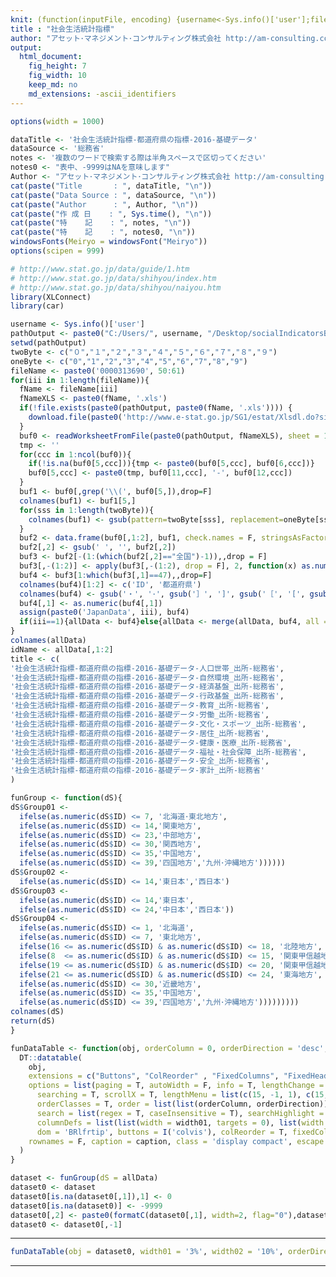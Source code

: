 ```yaml
---
knit: (function(inputFile, encoding) {username<-Sys.info()['user'];fileName<-'defaultPath.csv';pathToFile <-paste0('C:/Users/', username,'/Desktop/pathToCSV/');setwd(pathToFile);buf0<-read.csv(fileName,header = F,skip = 0,stringsAsFactor = F,check.names = F,fileEncoding = 'utf-8');timeStamp<-format(Sys.time(),'%Y%m%d%H%M%S');rmarkdown::render(inputFile, encoding = encoding, output_file = paste0('C:/Users/',username,buf0[2,1],'charts/','am-consulting.co.jp-socialIndicatorsByPrefecture.html')) })
title : "社会生活統計指標"
author: "アセット･マネジメント･コンサルティング株式会社 http://am-consulting.co.jp"
output: 
  html_document:
    fig_height: 7
    fig_width: 10
    keep_md: no
    md_extensions: -ascii_identifiers 
---
```

<link href="http://knowledgevault.saecanet.com/components/rmarkdown-html.css" rel="stylesheet"> 
<style>
.main-container {
	max-width: 1400px;
	margin-left: auto;
	margin-right: auto;
}

table{
 white-space: nowrap;
}
</style>


```r
options(width = 1000)
```

```r
dataTitle <- '社会生活統計指標-都道府県の指標-2016-基礎データ'
dataSource <- '総務省'
notes <- '複数のワードで検索する際は半角スペースで区切ってください'
notes0 <- "表中、-9999はNAを意味します"
Author <- "アセット･マネジメント･コンサルティング株式会社 http://am-consulting.co.jp"
cat(paste("Title       : ", dataTitle, "\n"))
cat(paste("Data Source : ", dataSource, "\n"))
cat(paste("Author      : ", Author, "\n"))
cat(paste("作 成 日    : ", Sys.time(), "\n"))
cat(paste("特    記    : ", notes, "\n"))
cat(paste("特    記    : ", notes0, "\n"))
windowsFonts(Meiryo = windowsFont("Meiryo"))
options(scipen = 999)
```

```r
# http://www.stat.go.jp/data/guide/1.htm
# http://www.stat.go.jp/data/shihyou/index.htm
# http://www.stat.go.jp/data/shihyou/naiyou.htm
library(XLConnect)
library(car)
```

```r
username <- Sys.info()['user']
pathOutput <- paste0("C:/Users/", username, "/Desktop/socialIndicatorsByPrefecture/")
setwd(pathOutput)
twoByte <- c("０","１","２","３","４","５","６","７","８","９")
oneByte <- c("0","1","2","3","4","5","6","7","8","9")
fileName <- paste0('0000313690', 50:61)
for(iii in 1:length(fileName)){
  fName <- fileName[iii]
  fNameXLS <- paste0(fName, '.xls')
  if(!file.exists(paste0(pathOutput, paste0(fName, '.xls')))) {
    download.file(paste0('http://www.e-stat.go.jp/SG1/estat/Xlsdl.do?sinfid=', fName), fNameXLS, mode = "wb")
  }
  buf0 <- readWorksheetFromFile(paste0(pathOutput, fNameXLS), sheet = 1, check.names = F, header = F)
  tmp <- ''
  for(ccc in 1:ncol(buf0)){
    if(!is.na(buf0[5,ccc])){tmp <- paste0(buf0[5,ccc], buf0[6,ccc])}
    buf0[5,ccc] <- paste0(tmp, buf0[11,ccc], '-', buf0[12,ccc])
  }
  buf1 <- buf0[,grep('\\(', buf0[5,]),drop=F]
  colnames(buf1) <- buf1[5,]
  for(sss in 1:length(twoByte)){
    colnames(buf1) <- gsub(pattern=twoByte[sss], replacement=oneByte[sss], x=colnames(buf1))
  }
  buf2 <- data.frame(buf0[,1:2], buf1, check.names = F, stringsAsFactors = F)
  buf2[,2] <- gsub(' ', '', buf2[,2]) 
  buf3 <- buf2[-(1:(which(buf2[,2]=="全国")-1)),,drop = F]
  buf3[,-(1:2)] <- apply(buf3[,-(1:2), drop = F], 2, function(x) as.numeric(gsub(',', '', x)))
  buf4 <- buf3[1:which(buf3[,1]==47),,drop=F]
  colnames(buf4)[1:2] <- c('ID', '都道府県')
  colnames(buf4) <- gsub('・', '･', gsub('］', ']', gsub('［', '[', gsub(' ', '', gsub('　', '', colnames(buf4))))))
  buf4[,1] <- as.numeric(buf4[,1])
  assign(paste0('JapanData', iii), buf4)
  if(iii==1){allData <- buf4}else{allData <- merge(allData, buf4, all = T, ID = ID)}
}
colnames(allData)
idName <- allData[,1:2]
title <- c(
'社会生活統計指標-都道府県の指標-2016-基礎データ-人口世帯_出所-総務省',
'社会生活統計指標-都道府県の指標-2016-基礎データ-自然環境_出所-総務省',
'社会生活統計指標-都道府県の指標-2016-基礎データ-経済基盤_出所-総務省',
'社会生活統計指標-都道府県の指標-2016-基礎データ-行政基盤_出所-総務省',
'社会生活統計指標-都道府県の指標-2016-基礎データ-教育_出所-総務省',
'社会生活統計指標-都道府県の指標-2016-基礎データ-労働_出所-総務省',
'社会生活統計指標-都道府県の指標-2016-基礎データ-文化・スポーツ_出所-総務省',
'社会生活統計指標-都道府県の指標-2016-基礎データ-居住_出所-総務省',
'社会生活統計指標-都道府県の指標-2016-基礎データ-健康・医療_出所-総務省',
'社会生活統計指標-都道府県の指標-2016-基礎データ-福祉・社会保障_出所-総務省',
'社会生活統計指標-都道府県の指標-2016-基礎データ-安全_出所-総務省',
'社会生活統計指標-都道府県の指標-2016-基礎データ-家計_出所-総務省'
)
```

```r
funGroup <- function(dS){
dS$Group01 <- 
  ifelse(as.numeric(dS$ID) <= 7, '北海道･東北地方',
  ifelse(as.numeric(dS$ID) <= 14,'関東地方',
  ifelse(as.numeric(dS$ID) <= 23,'中部地方',
  ifelse(as.numeric(dS$ID) <= 30,'関西地方',
  ifelse(as.numeric(dS$ID) <= 35,'中国地方',
  ifelse(as.numeric(dS$ID) <= 39,'四国地方','九州･沖縄地方'))))))
dS$Group02 <- 
  ifelse(as.numeric(dS$ID) <= 14,'東日本','西日本')
dS$Group03 <- 
  ifelse(as.numeric(dS$ID) <= 14,'東日本',
  ifelse(as.numeric(dS$ID) <= 24,'中日本','西日本'))
dS$Group04 <- 
  ifelse(as.numeric(dS$ID) <= 1, '北海道',
  ifelse(as.numeric(dS$ID) <= 7, '東北地方',
  ifelse(16 <= as.numeric(dS$ID) & as.numeric(dS$ID) <= 18, '北陸地方',
  ifelse(8  <= as.numeric(dS$ID) & as.numeric(dS$ID) <= 15, '関東甲信越地方',
  ifelse(19 <= as.numeric(dS$ID) & as.numeric(dS$ID) <= 20, '関東甲信越地方',
  ifelse(21 <= as.numeric(dS$ID) & as.numeric(dS$ID) <= 24, '東海地方',
  ifelse(as.numeric(dS$ID) <= 30,'近畿地方',
  ifelse(as.numeric(dS$ID) <= 35,'中国地方',
  ifelse(as.numeric(dS$ID) <= 39,'四国地方','九州･沖縄地方')))))))))
colnames(dS)
return(dS)
}
```

```r
funDataTable <- function(obj, orderColumn = 0, orderDirection = 'desc', width01 = '10%', width02 = '10%', caption = '') {
  DT::datatable(
    obj,
    extensions = c("Buttons", "ColReorder" , "FixedColumns", "FixedHeader"),
    options = list(paging = T, autoWidth = F, info = T, lengthChange = T, ordering = T,
      searching = T, scrollX = T, lengthMenu = list(c(15, -1, 1), c(15, 'All', 1)),
      orderClasses = T, order = list(list(orderColumn, orderDirection)), 
      search = list(regex = T, caseInsensitive = T), searchHighlight = T,
      columnDefs = list(list(width = width01, targets = 0), list(width = width02, targets = 1)),
      dom = 'BRlfrtip', buttons = I('colvis'), colReorder = T, fixedColumns = list(leftColumns = 1), fixedHeader = T),
    rownames = F, caption = caption, class = 'display compact', escape = F, filter = 'top'
  )  
}
```

```r
dataset <- funGroup(dS = allData)
dataset0 <- dataset
dataset0[is.na(dataset0[,1]),1] <- 0
dataset0[is.na(dataset0)] <- -9999
dataset0[,2] <- paste0(formatC(dataset0[,1], width=2, flag="0"),dataset0[,2])
dataset0 <- dataset0[,-1]
```
<hr>
```r
funDataTable(obj = dataset0, width01 = '3%', width02 = '10%', orderDirection = 'asc')
```
<hr>